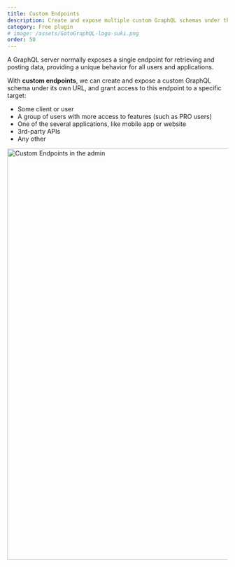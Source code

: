 ```yaml
---
title: Custom Endpoints
description: Create and expose multiple custom GraphQL schemas under their own URL, and grant access to each of these endpoints to some specific target.
category: Free plugin
# image: /assets/GatoGraphQL-logo-suki.png
order: 50
---
```


A GraphQL server normally exposes a single endpoint for retrieving and posting data, providing a unique behavior for all users and applications.

With **custom endpoints**, we can create and expose a custom GraphQL schema under its own URL, and grant access to this endpoint to a specific target:

- Some client or user
- A group of users with more access to features (such as PRO users)
- One of the several applications, like mobile app or website
- 3rd-party APIs
- Any other

<Image
  src="/assets/guides/upstream/custom-endpoints-page.png"
  width="1024"
  height="940"
  alt="Custom Endpoints in the admin"
  caption="Custom Endpoints in the admin"
/>
